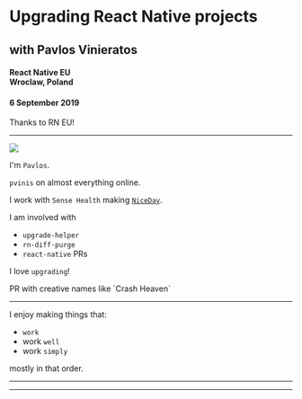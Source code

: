 



<Head>
	<link href="https://pvinis.github.io/iosevka-webfont/2.3.0/webfont.css" rel="stylesheet" />
</Head>


# Upgrading React Native projects

## with Pavlos Vinieratos

#### React Native EU <br /> Wroclaw, Poland

#### 6 September 2019

<Notes>
Thanks to RN EU!
</Notes>

---

<Split>

<img src={myFace} />

I'm `Pavlos`.

`pvinis` on almost everything online.

I work with `Sense Health` making [`NiceDay`](https://niceday.app/).

<Appear>
<div>
I am involved with

- `upgrade-helper`
- `rn-diff-purge`
- `react-native` PRs

I love `upgrading`!
</div>
</Appear>

</Split>

<Notes>
PR with creative names like `Crash Heaven`
</Notes>

---

I enjoy making things that:

- `work`
- work `well`
- work `simply`

mostly in that order.

---

---
<!--
bio:
Hello, my name is Pavlos. Writing code is my hobby and my job. I enjoy making things that work, work well, work easy, mostly in that order!

title:
Upgrading React Native apps now and in the future.
Let's upgrade your React Native app!

abstract: (?)
Upgrading React Native projects has been a painful process since the beginning. There have been ways to make this process easier, but it’s still not as simple as running one command. What will it take to make this happen?
Let’s take a good look at the upgrading process as a whole, the hard parts, the automatic steps and everything in between.


who am i
- name
- blog
- twitter
- pvinis on most things
- i started purge, i have done some rn prs (creative names :p)

---

#### Upgrading React Native apps

- past: pain
- present: just fine
- future: easy life

---

#### Past: pain

it was the highest voted thing that people dislike about rn
people love RN.                           people love fresh RN.
people love RN.      upgrade..      people love fresh RN.
thats the dreadful part for many.
it is hard because not everyone is an expert on ios, android, js/ts eco, at the same time.
ios has cocoapods, carthage
android has gradle
js/ts has packages like babel, metro, eslint, tsc
upGrade was just change the package number, yarn install, and see if it works. some devs had ideas to automate this, and we got the original `react-native upgrade`, `rnpm upgrade`, `react-native-git-upgrade`, the rn-diff repo, rn-diff-purge. suffice it to say there were many iterations.
kept rn-diff with a list of patches genarated from upgrading a simple rn app, that other users could apply. i found that and always manually upgraded, since that way i had a good idea of what changed. after a while, that got hard to maintain, so guess what, (xkcd about the frameworks +1) i forked rn-diff and made rn-diff-purge since it had to change the gen script enough. so it was easier as a fork. i wanted it for me, as i was and am still a fan of manual upgrading.

---

#### current work

purge seems to be the most stable and consistent way to do the upgrades using this way (this way is to get the template, old and new, and compare).
purge-web is a simple interface to get the manual diffs
in 0.59 @thymikee already made rn-cli to do `react-native upgrade` using the purge way, and we will improve on this.
there is also work done @watadarkstar to take the simple purge-web and supercharge it, so users can have one place they can go, adn no matter if they prefer manual, automatic or whatever, they can get instructions to complete the upgrade.
(of course each project is unique and we can never cover everyone, but we can cover most people, and most rn core related things. everything else that someone might add, it kind of becomes their responsibility to make sure it works after an upgrade)

@ncuillery
@lucasbento
@kelset
@cpojer

---

#### future: cli, website

try the link-less for android and maybe cocoapods for ios

---

demo?

real senario
i want to upgrade!
go read the changelog first. learn about what and why of changes (or blog)
i read it, it was cool stuff, i want it!
run `react-native upgrade`
but you said its not ready yet! or it didnt work for me!
true. go to upgrade-helper do it manually
start with config and js stuff, go to ios and android after
yey done!
run your tests, manual test
yeayea let me add hooks.
do it, you have the latest version


final:
changelog
upgrade auto or manual
make sure it not broken
enjoy the new stuff




qna form?

hand-up poll:
- i have done an upgrade
- i prefer manual or i prefer auto


---

# Questions?

- sense
- links to all the others, like bento, mfik or something, etc.
- packt upgrade video?


Find me as `pvinis` on the social thing of your choice

https://pvin.is






upgrading RN EU talk

30min or 10min



why i like upgrading

give me betas and take my soul


qna form?


make a slide with stuff added in each release, and say that its also a bunch of fixes. Itterally, “a bunch”




ng the scope of this issue but if you have the desire to answer further I would appreciate the help.
Essentially react-native upgrade was not working for me so I am going the manual route. The first link you have provided for the upgrade guide is what I have been referencing.
However, it's a bit confusing.
Am I supposed to literally update the MODIFIED files by pasting in the changes?
When a file is ADDED how do you know it's proper location in the project?
For ios/Podfile which was added, do to add all of those pods somewhere specific? Or just the text above the message "All these libraries below have been removed from the Xcode project file and now live in the Podfile. Cocoapods handles the linking now. Here you can add more libraries with native modules."? What about all the pods below?
Thanks for your time. Sorry it's just that this upgrade process isn't very clear to me.







bio:
Hello, my name is Pavlos. Writing code is my hobby and my job. I enjoy making things that work, work well, work easy, mostly in that order!

title:
Upgrading React Native apps now and in the future.
Let's upgrade your React Native app!

abstract: (?)
Upgrading React Native projects has been a painful process since the beginning. There have been ways to make this process easier, but it’s still not as simple as running one command. What will it take to make this happen?
Let’s take a good look at the upgrading process as a whole, the hard parts, the automatic steps and everything in between.


who am i
- name
- blog
- twitter
- pvinis on most things
- i started purge, i have done some rn prs (creative names :p)

upgrading rn
- past: pain
- present: just fine
- future: easy life

past: pain
it was the highest voted thing that people dislike about rn
people love RN.                           people love fresh RN.
people love RN.      upgrade..      people love fresh RN.
thats the dreadful part for many.
it is hard because not everyone is an expert on ios, android, js/ts eco, at the same time.
ios has cocoapods, carthage
android has gradle
js/ts has packages like babel, metro, eslint, tsc
upGrade was just change the package number, yarn install, and see if it works. some devs had ideas to automate this, and we got the original `react-native upgrade`, `rnpm upgrade`, `react-native-git-upgrade`, the rn-diff repo, rn-diff-purge. suffice it to say there were many iterations.
kept rn-diff with a list of patches genarated from upgrading a simple rn app, that other users could apply. i found that and always manually upgraded, since that way i had a good idea of what changed. after a while, that got hard to maintain, so guess what, (xkcd about the frameworks +1) i forked rn-diff and made rn-diff-purge since it had to change the gen script enough. so it was easier as a fork. i wanted it for me, as i was and am still a fan of manual upgrading.

current work
purge seems to be the most stable and consistent way to do the upgrades using this way (this way is to get the template, old and new, and compare).
purge-web is a simple interface to get the manual diffs
in 0.59 @thymikee already made rn-cli to do `react-native upgrade` using the purge way, and we will improve on this.
there is also work done @watadarkstar to take the simple purge-web and supercharge it, so users can have one place they can go, adn no matter if they prefer manual, automatic or whatever, they can get instructions to complete the upgrade.
(of course each project is unique and we can never cover everyone, but we can cover most people, and most rn core related things. everything else that someone might add, it kind of becomes their responsibility to make sure it works after an upgrade)

@ncuillery
@lucasbento
@kelset
@cpojer

future: cli, website
try the link-less for android and maybe cocoapods for ios

demo?

real senario
i want to upgrade!
go read the changelog first. learn about what and why of changes (or blog)
i read it, it was cool stuff, i want it!
run `react-native upgrade`
but you said its not ready yet! or it didnt work for me!
true. go to upgrade-helper do it manually
start with config and js stuff, go to ios and android after
yey done!
run your tests, manual test
yeayea let me add hooks.
do it, you have the latest version


final:
changelog
upgrade auto or manual
make sure it not broken
enjoy the new stuff
 -->


<!--

hand-up poll:
- i have done an upgrade
- i prefer manual or i prefer auto

credits:
- sense
- links to all the others, like bento, mfik or something, etc.
- my blog
- my twitter and gh
- packt upgrade video?
- -->

<!--

https://medium.com/@marcelkalveram/upgrading-react-native-to-version-0-59-and-beyond-a-step-by-step-guide-d4c2926dd482 -->

<!--

'<insert github comments here for upgrading> '
<insert my comment with help how to do it>

upload to speakerdeck,
and to my website -->


<!--

- `react-native upgrade`
- open the diff and go through the files
	- first the easy files like package.json, eslintrc, gradle etc
	- trying android
	- https://github.com/react-native-community/cli/blob/master/docs/configuration.md to move rnpm to react-native.config.js
	- trying to make the android with libs without auto, work
	- -->
